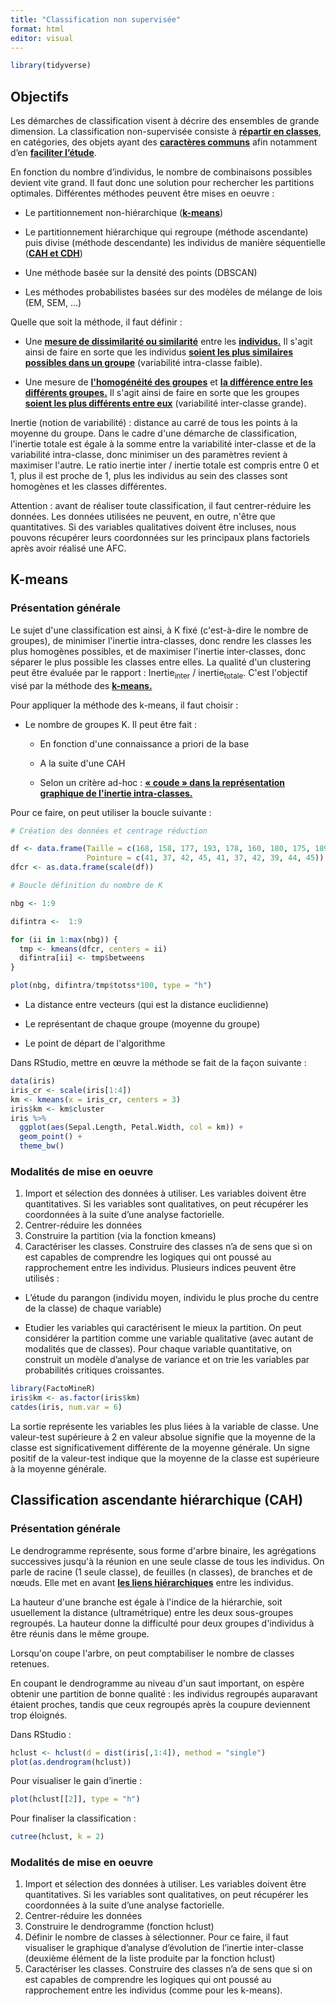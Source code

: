 ---
title: "Classification non supervisée"
format: html
editor: visual
---

```{r message=FALSE, echo=FALSE}
library(tidyverse)
```

## Objectifs

Les démarches de classification visent à décrire des ensembles de grande dimension. La classification non-supervisée consiste à [**répartir en classes**]{.underline}, en catégories, des objets ayant des [**caractères communs**]{.underline} afin notamment d'en [**faciliter l'étude**]{.underline}.

En fonction du nombre d'individus, le nombre de combinaisons possibles devient vite grand. Il faut donc une solution pour rechercher les partitions optimales. Différentes méthodes peuvent être mises en oeuvre :

-   Le partitionnement non-hiérarchique ([**k-means**]{.underline})

-   Le partitionnement hiérarchique qui regroupe (méthode ascendante) puis divise (méthode descendante) les individus de manière séquentielle ([**CAH et CDH**]{.underline})

-   Une méthode basée sur la densité des points (DBSCAN)

-   Les méthodes probabilistes basées sur des modèles de mélange de lois (EM, SEM, ...)

Quelle que soit la méthode, il faut définir :

-   Une [**mesure de dissimilarité ou similarité**]{.underline} entre les [**individus.**]{.underline} Il s\'agit ainsi de faire en sorte que les individus [**soient les plus similaires possibles dans un groupe**]{.underline} (variabilité intra-classe faible).

-   Une mesure de [**l\'homogénéité des groupes**]{.underline} et [**la différence entre les différents groupes.**]{.underline} Il s\'agit ainsi de faire en sorte que les groupes [**soient les plus différents entre eux**]{.underline} (variabilité inter-classe grande).

Inertie (notion de variabilité) : distance au carré de tous les points à la moyenne du groupe. Dans le cadre d\'une démarche de classification, l\'inertie totale est égale à la somme entre la variabilité inter-classe et de la variabilité intra-classe, donc minimiser un des paramètres revient à maximiser l\'autre. Le ratio inertie inter / inertie totale est compris entre 0 et 1, plus il est proche de 1, plus les individus au sein des classes sont homogènes et les classes différentes.

Attention : avant de réaliser toute classification, il faut centrer-réduire les données. Les données utilisées ne peuvent, en outre, n\'être que quantitatives. Si des variables qualitatives doivent être incluses, nous pouvons récupérer leurs coordonnées sur les principaux plans factoriels après avoir réalisé une AFC.

## K-means

### Présentation générale

Le sujet d\'une classification est ainsi, à K fixé (c\'est-à-dire le nombre de groupes), de minimiser l\'inertie intra-classes, donc rendre les classes les plus homogènes possibles, et de maximiser l\'inertie inter-classes, donc séparer le plus possible les classes entre elles. La qualité d\'un clustering peut être évaluée par le rapport : Inertie~inter~ / inertie~totale~. C\'est l\'objectif visé par la méthode des [**k-means.**]{.underline}

Pour appliquer la méthode des k-means, il faut choisir :

-   Le nombre de groupes K. Il peut être fait :

    -   En fonction d\'une connaissance a priori de la base

    -   A la suite d\'une CAH

    -   Selon un critère ad-hoc : [**« coude » dans la représentation graphique de l\'inertie intra-classes.**]{.underline}

Pour ce faire, on peut utiliser la boucle suivante :

```{r}
# Création des données et centrage réduction

df <- data.frame(Taille = c(168, 158, 177, 193, 178, 160, 180, 175, 189, 182), 
                 Pointure = c(41, 37, 42, 45, 41, 37, 42, 39, 44, 45))
dfcr <- as.data.frame(scale(df))

# Boucle définition du nombre de K

nbg <- 1:9 

difintra <-  1:9 

for (ii in 1:max(nbg)) {   
  tmp <- kmeans(dfcr, centers = ii)   
  difintra[ii] <- tmp$betweens 
} 

plot(nbg, difintra/tmp$totss*100, type = "h")
```

-   La distance entre vecteurs (qui est la distance euclidienne)

-   Le représentant de chaque groupe (moyenne du groupe)

-   Le point de départ de l\'algorithme

Dans RStudio, mettre en œuvre la méthode se fait de la façon suivante :

```{r}
data(iris) 
iris_cr <- scale(iris[1:4]) 
km <- kmeans(x = iris_cr, centers = 3) 
iris$km <- km$cluster  
iris %>%    
  ggplot(aes(Sepal.Length, Petal.Width, col = km)) +
  geom_point() +   
  theme_bw()
```

### Modalités de mise en oeuvre

1.  Import et sélection des données à utiliser. Les variables doivent être quantitatives. Si les variables sont qualitatives, on peut récupérer les coordonnées à la suite d'une analyse factorielle.
2.  Centrer-réduire les données
3.  Construire la partition (via la fonction kmeans)
4.  Caractériser les classes. Construire des classes n'a de sens que si on est capables de comprendre les logiques qui ont poussé au rapprochement entre les individus. Plusieurs indices peuvent être utilisés :

-   L'étude du parangon (individu moyen, individu le plus proche du centre de la classe) de chaque variable)

-   Etudier les variables qui caractérisent le mieux la partition. On peut considérer la partition comme une variable qualitative (avec autant de modalités que de classes). Pour chaque variable quantitative, on construit un modèle d'analyse de variance et on trie les variables par probabilités critiques croissantes.

```{r}
library(FactoMineR)
iris$km <- as.factor(iris$km) 
catdes(iris, num.var = 6)
```

La sortie représente les variables les plus liées à la variable de classe. Une valeur-test supérieure à 2 en valeur absolue signifie que la moyenne de la classe est significativement différente de la moyenne générale. Un signe positif de la valeur-test indique que la moyenne de la classe est supérieure à la moyenne générale.

## Classification ascendante hiérarchique (CAH)

### Présentation générale

Le dendrogramme représente, sous forme d\'arbre binaire, les agrégations successives jusqu\'à la réunion en une seule classe de tous les individus. On parle de racine (1 seule classe), de feuilles (n classes), de branches et de nœuds. Elle met en avant [**les liens hiérarchiques**]{.underline} entre les individus.

La hauteur d\'une branche est égale à l\'indice de la hiérarchie, soit usuellement la distance (ultramétrique) entre les deux sous-groupes regroupés. La hauteur donne la difficulté pour deux groupes d\'individus à être réunis dans le même groupe.

Lorsqu\'on coupe l\'arbre, on peut comptabiliser le nombre de classes retenues.

En coupant le dendrogramme au niveau d\'un saut important, on espère obtenir une partition de bonne qualité : les individus regroupés auparavant étaient proches, tandis que ceux regroupés après la coupure deviennent trop éloignés.

Dans RStudio :

```{r}
hclust <- hclust(d = dist(iris[,1:4]), method = "single")
plot(as.dendrogram(hclust))
```

Pour visualiser le gain d'inertie :

```{r}
plot(hclust[[2]], type = "h")
```

Pour finaliser la classification :

```{r}
cutree(hclust, k = 2)
```

### Modalités de mise en oeuvre

1.  Import et sélection des données à utiliser. Les variables doivent être quantitatives. Si les variables sont qualitatives, on peut récupérer les coordonnées à la suite d'une analyse factorielle.
2.  Centrer-réduire les données
3.  Construire le dendrogramme (fonction hclust)
4.  Définir le nombre de classes à sélectionner. Pour ce faire, il faut visualiser le graphique d'analyse d'évolution de l'inertie inter-classe (deuxième élément de la liste produite par la fonction hclust)
5.  Caractériser les classes. Construire des classes n'a de sens que si on est capables de comprendre les logiques qui ont poussé au rapprochement entre les individus (comme pour les k-means).
